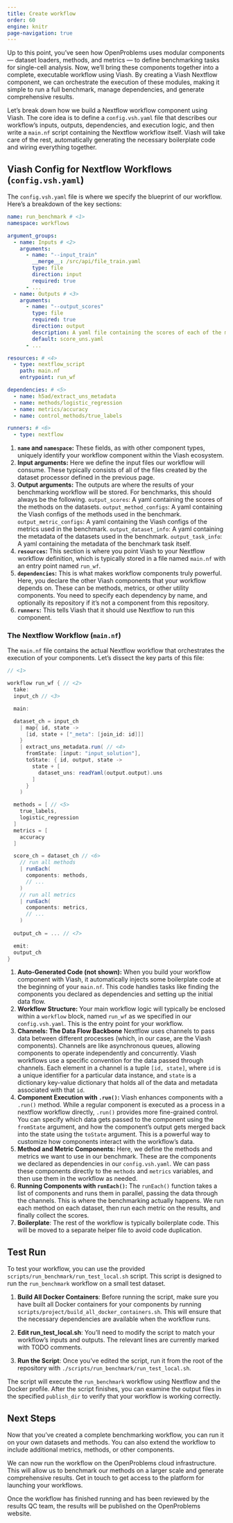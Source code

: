```yaml
---
title: Create workflow
order: 60
engine: knitr
page-navigation: true
---
```


Up to this point, you've seen how OpenProblems uses modular components — dataset loaders, methods, and metrics — to define benchmarking tasks for single-cell analysis. Now, we'll bring these components together into a complete, executable workflow using Viash. By creating a Viash Nextflow component, we can orchestrate the execution of these modules, making it simple to run a full benchmark, manage dependencies, and generate comprehensive results. 

Let's break down how we build a Nextflow workflow component using Viash. The core idea is to define a `config.vsh.yaml` file that describes our workflow's inputs, outputs, dependencies, and execution logic, and then write a `main.nf` script containing the Nextflow workflow itself. Viash will take care of the rest, automatically generating the necessary boilerplate code and wiring everything together.

## Viash Config for Nextflow Workflows (`config.vsh.yaml`)

The `config.vsh.yaml` file is where we specify the blueprint of our workflow. 
Here's a breakdown of the key sections:

```.yaml
name: run_benchmark # <1>
namespace: workflows

argument_groups:
  - name: Inputs # <2>
    arguments:
      - name: "--input_train"
        __merge__: /src/api/file_train.yaml
        type: file
        direction: input
        required: true
      - ...
  - name: Outputs # <3>
    arguments:
      - name: "--output_scores"
        type: file
        required: true
        direction: output
        description: A yaml file containing the scores of each of the methods
        default: score_uns.yaml
      - ...

resources: # <4>
  - type: nextflow_script
    path: main.nf
    entrypoint: run_wf

dependencies: # <5>
  - name: h5ad/extract_uns_metadata
  - name: methods/logistic_regression
  - name: metrics/accuracy
  - name: control_methods/true_labels

runners: # <6>
  - type: nextflow
```

1. **`name` and `namespace`:** These fields, as with other component types, uniquely identify your workflow component within the Viash ecosystem.
2. **Input arguments:** Here we define the input files our workflow will consume. These typically consists of all of the files created by the dataset processor defined in the previous page.
3. **Output arguments:** The outputs are where the results of your benchmarking workflow will be stored. For benchmarks, this should always be the following. `output_scores`: A yaml containing the scores of the methods on the datasets. `output_method_configs`: A yaml containing the Viash configs of the methods used in the benchmark. `output_metric_configs`: A yaml containing the Viash configs of the metrics used in the benchmark. `output_dataset_info`: A yaml containing the metadata of the datasets used in the benchmark. `output_task_info`: A yaml containing the metadata of the benchmark task itself.
4. **`resources`:** This section is where you point Viash to your Nextflow workflow definition, which is typically stored in a file named `main.nf` with an entry point named `run_wf`.
5. **`dependencies`:** This is what makes workflow components truly powerful. Here, you declare the other Viash components that your workflow depends on. These can be methods, metrics, or other utility components. You need to specify each dependency by name, and optionally its repository if it's not a component from this repository.
6. **`runners`:** This tells Viash that it should use Nextflow to run this component.



### The Nextflow Workflow (`main.nf`)

The `main.nf` file contains the actual Nextflow workflow that orchestrates the execution of your components. Let's dissect the key parts of this file:

```.groovy
// <1>

workflow run_wf { // <2>
  take:
  input_ch // <3>

  main:

  dataset_ch = input_ch
    | map{ id, state -> 
      [id, state + ["_meta": [join_id: id]]]
    }
    | extract_uns_metadata.run( // <4>
      fromState: [input: "input_solution"],
      toState: { id, output, state ->
        state + [
          dataset_uns: readYaml(output.output).uns
        ]
      }
    )

  methods = [ // <5>
    true_labels,
    logistic_regression
  ]
  metrics = [
    accuracy
  ]

  score_ch = dataset_ch // <6>
    // run all methods
    | runEach(
      components: methods,
      // ...
    )
    // run all metrics
    | runEach(
      components: metrics,
      // ...
    )
  
  output_ch = ... // <7>

  emit:
  output_ch
}

```

1. **Auto-Generated Code (not shown):** When you build your workflow component with Viash, it automatically injects some boilerplate code at the beginning of your `main.nf`. This code handles tasks like finding the components you declared as dependencies and setting up the initial data flow.
2. **Workflow Structure:** Your main workflow logic will typically be enclosed within a `workflow` block, named `run_wf` as we specified in our `config.vsh.yaml`. This is the entry point for your workflow.
3. **Channels: The Data Flow Backbone** Nextflow uses channels to pass data between different processes (which, in our case, are the Viash components). Channels are like asynchronous queues, allowing components to operate independently and concurrently. Viash workflows use a specific convention for the data passed through channels. Each element in a channel is a tuple `[id, state]`, where `id` is a unique identifier for a particular data instance, and `state` is a dictionary key-value dictionary that holds all of the data and metadata associated with that `id`.
4. **Component Execution with `.run()`:**  Viash enhances components with a `.run()` method. While a regular component is executed as a process in a nextflow workflow directly, `.run()` provides more fine-grained control. You can specify which data gets passed to the component using the `fromState` argument, and how the component's output gets merged back into the state using the `toState` argument. This is a powerful way to customize how components interact with the workflow's data.
5. **Method and Metric Components:** Here, we define the methods and metrics we want to use in our benchmark. These are the components we declared as dependencies in our `config.vsh.yaml`. We can pass these components directly to the `methods` and `metrics` variables, and then use them in the workflow as needed.
6. **Running Components with `runEach()`:** The `runEach()` function takes a list of components and runs them in parallel, passing the data through the channels. This is where the benchmarking actually happens. We run each method on each dataset, then run each metric on the results, and finally collect the scores.
7. **Boilerplate**: The rest of the workflow is typically boilerplate code. This will be moved to a separate helper file to avoid code duplication.



## Test Run

To test your workflow, you can use the provided `scripts/run_benchmark/run_test_local.sh` script. This script is designed to run the `run_benchmark` workflow on a small test dataset.

1. **Build All Docker Containers**: Before running the script, make sure you have built all Docker containers for your components by running `scripts/project/build_all_docker_containers.sh`. This will ensure that the necessary dependencies are available when the workflow runs.

2. **Edit run_test_local.sh**: You'll need to modify the script to match your workflow's inputs and outputs. The relevant lines are currently marked with TODO comments.

3. **Run the Script**: Once you've edited the script, run it from the root of the repository with `./scripts/run_benchmark/run_test_local.sh`.

The script will execute the `run_benchmark` workflow using Nextflow and the Docker profile. After the script finishes, you can examine the output files in the specified `publish_dir` to verify that your workflow is working correctly.

## Next Steps

Now that you've created a complete benchmarking workflow, you can run it on your own datasets and methods. You can also extend the workflow to include additional metrics, methods, or other components.

We can now run the workflow on the OpenProblems cloud infrastructure. This will allow us to benchmark our methods on a larger scale and generate comprehensive results. Get in touch to get access to the platform for launching your workflows.

Once the workflow has finished running and has been reviewed by the results QC team, the results will be published on the OpenProblems website.
